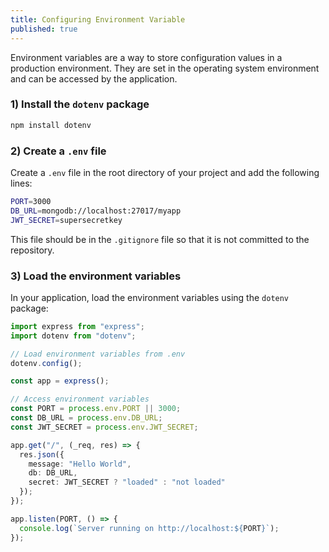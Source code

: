 ```yaml
---
title: Configuring Environment Variable
published: true
---
```


Environment variables are a way to store configuration values in a production environment. They are set in the operating system environment and can be accessed by the application.

### 1) Install the `dotenv` package

```bash
npm install dotenv
```

### 2) Create a `.env` file

Create a `.env` file in the root directory of your project and add the following lines:

```bash
PORT=3000
DB_URL=mongodb://localhost:27017/myapp
JWT_SECRET=supersecretkey
```

This file should be in the `.gitignore` file so that it is not committed to the repository.

### 3) Load the environment variables

In your application, load the environment variables using the `dotenv` package:

```ts
import express from "express";
import dotenv from "dotenv";

// Load environment variables from .env
dotenv.config();

const app = express();

// Access environment variables
const PORT = process.env.PORT || 3000;
const DB_URL = process.env.DB_URL;
const JWT_SECRET = process.env.JWT_SECRET;

app.get("/", (_req, res) => {
  res.json({
    message: "Hello World",
    db: DB_URL,
    secret: JWT_SECRET ? "loaded" : "not loaded"
  });
});

app.listen(PORT, () => {
  console.log(`Server running on http://localhost:${PORT}`);
});
```
